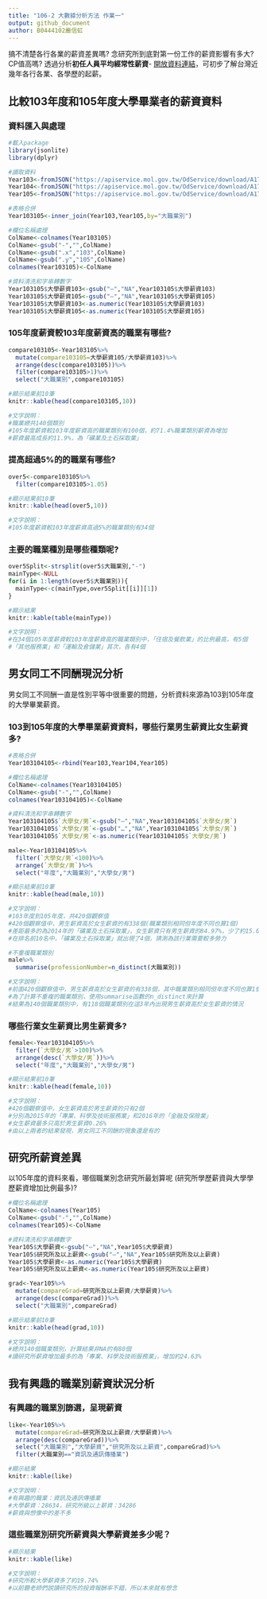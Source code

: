 ```yaml
---
title: "106-2 大數據分析方法 作業一"
output: github_document
author: B0444102嚴信虹
---
```


搞不清楚各行各業的薪資差異嗎? 念研究所到底對第一份工作的薪資影響有多大? CP值高嗎? 透過分析**初任人員平均經常性薪資**- [開放資料連結](https://data.gov.tw/dataset/6647)，可初步了解台灣近幾年各行各業、各學歷的起薪。

## 比較103年度和105年度大學畢業者的薪資資料

### 資料匯入與處理
```r
#載入package
library(jsonlite)
library(dplyr)

#讀取資料
Year103<-fromJSON("https://apiservice.mol.gov.tw/OdService/download/A17000000J-020066-wtF")
Year104<-fromJSON("https://apiservice.mol.gov.tw/OdService/download/A17000000J-020066-5aV")
Year105<-fromJSON("https://apiservice.mol.gov.tw/OdService/download/A17000000J-020066-45f")

#表格合併
Year103105<-inner_join(Year103,Year105,by="大職業別")

#欄位名稱處理
ColName<-colnames(Year103105)
ColName<-gsub("-","",ColName)
ColName<-gsub(".x","103",ColName)
ColName<-gsub(".y","105",ColName)
colnames(Year103105)<-ColName

#資料清洗和字串轉數字
Year103105$大學薪資103<-gsub("—","NA",Year103105$大學薪資103)
Year103105$大學薪資105<-gsub("—","NA",Year103105$大學薪資105)
Year103105$大學薪資103<-as.numeric(Year103105$大學薪資103)
Year103105$大學薪資105<-as.numeric(Year103105$大學薪資105)
```

### 105年度薪資較103年度薪資高的職業有哪些? 
```r
compare103105<-Year103105%>%
  mutate(compare103105=大學薪資105/大學薪資103)%>%
  arrange(desc(compare103105))%>%
  filter(compare103105>1)%>%
  select("大職業別",compare103105)

#顯示結果前10筆
knitr::kable(head(compare103105,10))

#文字說明：
#職業總共140個類別
#105年度薪資較103年度薪資高的職業類別有100個，約71.4%職業類別薪資為增加
#薪資最高成長約11.9%，為「礦業及土石採取業」
```



### 提高超過5%的的職業有哪些? 
```r
over5<-compare103105%>%
  filter(compare103105>1.05)

#顯示結果前10筆
knitr::kable(head(over5,10))

#文字說明：
#105年度薪資較103年度薪資高過5%的職業類別有34個
```

### 主要的職業種別是哪些種類呢?
```r
over5Split<-strsplit(over5$大職業別,"-")
mainType<-NULL
for(i in 1:length(over5$大職業別)){
  mainType<-c(mainType,over5Split[[i]][1])
}

#顯示結果
knitr::kable(table(mainType))

#文字說明：
#在34個105年度薪資較103年度薪資高的職業類別中，「住宿及餐飲業」的比例最高，有5個
#「其他服務業」和「運輸及倉儲業」其次，各有4個
```

## 男女同工不同酬現況分析

男女同工不同酬一直是性別平等中很重要的問題，分析資料來源為103到105年度的大學畢業薪資。

### 103到105年度的大學畢業薪資資料，哪些行業男生薪資比女生薪資多?
```r
#表格合併
Year103104105<-rbind(Year103,Year104,Year105)

#欄位名稱處理
ColName<-colnames(Year103104105)
ColName<-gsub("-","",ColName)
colnames(Year103104105)<-ColName

#資料清洗和字串轉數字
Year103104105$`大學女/男`<-gsub("—","NA",Year103104105$`大學女/男`)
Year103104105$`大學女/男`<-gsub("…","NA",Year103104105$`大學女/男`)
Year103104105$`大學女/男`<-as.numeric(Year103104105$`大學女/男`)

male<-Year103104105%>%
  filter(`大學女/男`<100)%>%
  arrange(`大學女/男`)%>%
  select("年度","大職業別","大學女/男")

#顯示結果前10筆
knitr::kable(head(male,10))

#文字說明：
#103年度到105年度，共420個觀察值
#420個觀察值中，男生薪資高於女生薪資的有338個(職業類別相同但年度不同也算1個)
#差距最多的為2014年的「礦業及土石採取業」，女生薪資只有男生薪資的84.97%，少了約15.03%
#在排名前10名中，「礦業及土石採取業」就出現了4個，猜測為該行業需要較多勞力

#不重複職業類別
male%>%
  summarise(professionNumber=n_distinct(大職業別))

#文字說明：
#前面420個觀察值中，男生薪資高於女生薪資的有338個，其中職業類別相同但年度不同也算1個
#為了計算不重複的職業類別，使用summarise函數的n_distinct來計算
#結果為140個職業類別中，有118個職業類別在這3年內出現男生薪資高於女生薪資的情況
```

### 哪些行業女生薪資比男生薪資多? 
```r
female<-Year103104105%>%
  filter(`大學女/男`>100)%>%
  arrange(desc(`大學女/男`))%>%
  select("年度","大職業別","大學女/男")

#顯示結果前10筆
knitr::kable(head(female,10))

#文字說明：
#420個觀察值中，女生薪資高於男生薪資的只有2個
#分別為2015年的「專業、科學及技術服務業」和2016年的「金融及保險業」
#女生薪資最多只高於男生薪資0.26%
#由以上兩者的結果發現，男女同工不同酬的現象還是有的
```


## 研究所薪資差異

以105年度的資料來看，哪個職業別念研究所最划算呢 (研究所學歷薪資與大學學歷薪資增加比例最多)?
 
```r
#欄位名稱處理
ColName<-colnames(Year105)
ColName<-gsub("-","",ColName)
colnames(Year105)<-ColName

#資料清洗和字串轉數字
Year105$大學薪資<-gsub("—","NA",Year105$大學薪資)
Year105$研究所及以上薪資<-gsub("—","NA",Year105$研究所及以上薪資)
Year105$大學薪資<-as.numeric(Year105$大學薪資)
Year105$研究所及以上薪資<-as.numeric(Year105$研究所及以上薪資)

grad<-Year105%>%
  mutate(compareGrad=研究所及以上薪資/大學薪資)%>%
  arrange(desc(compareGrad))%>%
  select("大職業別",compareGrad)

#顯示結果前10筆
knitr::kable(head(grad,10))

#文字說明：
#總共140個職業類別，計算結果非NA的有80個
#讀研究所薪資增加最多的為「專業、科學及技術服務業」，增加約24.63%
```

## 我有興趣的職業別薪資狀況分析

### 有興趣的職業別篩選，呈現薪資
```r
like<-Year105%>%
  mutate(compareGrad=研究所及以上薪資/大學薪資)%>%
  arrange(desc(compareGrad))%>%
  select("大職業別","大學薪資","研究所及以上薪資",compareGrad)%>%
  filter(大職業別=="資訊及通訊傳播業")

#顯示結果
knitr::kable(like)

#文字說明：
#有興趣的職業：資訊及通訊傳播業
#大學薪資：28634，研究所級以上薪資：34286
#薪資與想像中的差不多
```

### 這些職業別研究所薪資與大學薪資差多少呢？
```r
#顯示結果
knitr::kable(like)

#文字說明：
#研究所較大學薪資多了約19.74%
#以前聽老師們說讀研究所的投資報酬率不錯，所以本來就有想念
```

